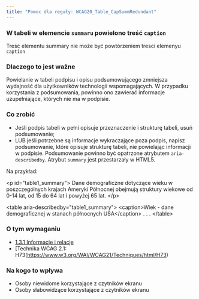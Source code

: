 ```yaml
---
title: "Pomoc dla reguły: WCAG20_Table_CapSummRedundant"
---
```


<div className="toolHelp">
<Row>
<Column colLg={16} colMd={8} colSm={4} className="toolHead">

### W tabeli w elemencie `summaru` powielono treść `caption`


<div id="locLevel"></div>

Treść elementu summary nie może być powtórzeniem tresci elemenyu `caption` 

</Column>
</Row>
<Row>
<Column colLg={11} colMd={5} colSm={4} className="toolMain">

### Dlaczego to jest ważne

Powielanie w tabeli podpisu i opisu podsumowującego zmniejsza wydajność dla użytkowników technologii wspomagających. W przypadku korzystania z podsumowania, powinno ono zawierać informacje uzupełniające, których nie ma w podpisie.

<div id="locSnippet"></div>

### Co zrobić

  * Jeśli podpis tabeli w pełni opisuje przeznaczenie i strukturę tabeli, usuń podsumowanie;
  * LUB jeśli potrzebne są informacje wykraczające poza podpis, napisz podsumowanie, które opisuje strukturę tabeli, nie powielając informacji w podpisie. Podsumowanie powinno być opatrzone atrybutem  `aria-describedby`.  Atrybut `summary` jest przestarzały w HTML5.  

  Na przykład:

<CodeSnippet type="multi" light={true}>&lt;p id="table1_summary"&gt;
    Dane demograficzne dotyczące wieku w poszczególnych krajach Ameryki Północnej obejmują struktury wiekowe od 0-14 lat, od 15 do 64 lat i powyżej 65 lat.
&lt;/p&gt;
    
&lt;table aria-describedby="table1_summary"&gt;
    &lt;caption&gt;Wiek - dane demograficznej w stanach północnych USA&lt;/caption&gt;
      . . .
&lt;/table&gt;</CodeSnippet>

</Column>
<Column colLg={5} colMd={3} colSm={4} className="toolLeft">

### O tym wymaganiu

* [1.3.1 Informacje i relacje](https://wcag.lepszyweb.pl/#info-and-relationships)
* [Technika WCAG 2.1: H73(https://www.w3.org/WAI/WCAG21/Techniques/html/H73)

### Na kogo to wpływa

* Osoby niewidome korzystające z czytników ekranu
* Osoby słabowidzące korzystające z czytników ekranu

</Column>
</Row>
</div>

